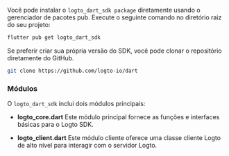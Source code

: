 
<Tabs>

<TabItem value="pub" label="pub.dev">

Você pode instalar o `logto_dart_sdk package` diretamente usando o gerenciador de pacotes pub. Execute o seguinte comando no diretório raiz do seu projeto:

```bash
flutter pub get logto_dart_sdk
```

</TabItem>

<TabItem value="github" label="GitHub">

Se preferir criar sua própria versão do SDK, você pode clonar o repositório diretamente do GitHub.

```bash
git clone https://github.com/logto-io/dart
```

</TabItem>

</Tabs>

### Módulos

O `logto_dart_sdk` inclui dois módulos principais:

- **logto_core.dart** Este módulo principal fornece as funções e interfaces básicas para o Logto SDK.

- **logto_client.dart** Este módulo cliente oferece uma classe cliente Logto de alto nível para interagir com o servidor Logto.

